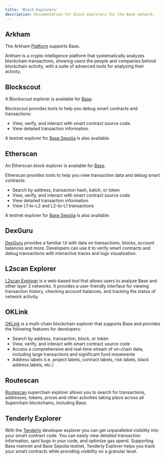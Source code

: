 ```yaml
---
title: 'Block Explorers'
description: Documentation for block explorers for the Base network.
---
```


## Arkham

The Arkham [Platform](https://platform.arkhamintelligence.com/) supports Base.

Arkham is a crypto intelligence platform that systematically analyzes blockchain transactions, showing users the people and companies behind blockchain activity, with a suite of advanced tools for analyzing their activity.

## Blockscout

A Blockscout explorer is available for [Base](https://base.blockscout.com/).

Blockscout provides tools to help you debug smart contracts and transactions:

- View, verify, and interact with smart contract source code.
- View detailed transaction information

A testnet explorer for [Base Sepolia](https://base-sepolia.blockscout.com/) is also available.

## Etherscan

An Etherscan block explorer is available for [Base](https://basescan.org).

Etherscan provides tools to help you view transaction data and debug smart contracts:

- Search by address, transaction hash, batch, or token
- View, verify, and interact with smart contract source code
- View detailed transaction information
- View L1-to-L2 and L2-to-L1 transactions

A testnet explorer for [Base Sepolia](https://sepolia.basescan.org/) is also available.

## DexGuru

[DexGuru](https://base.dex.guru) provides a familiar UI with data on transactions, blocks, account balances and more. Developers can use it to verify smart contracts and debug transactions with interactive traces and logs visualization.

## L2scan Explorer

[L2scan Explorer](https://base.l2scan.co/) is a web-based tool that allows users to analyze Base and other layer 2 networks. It provides a user-friendly interface for viewing transaction history, checking account balances, and tracking the status of network activity.

## OKLink

[OKLink](https://www.oklink.com/base) is a multi-chain blockchain explorer that supports Base and provides the following features for developers:

- Search by address, transaction, block, or token
- View, verify, and interact with smart contract source code
- Access a comprehensive and real-time stream of on-chain data, including large transactions and significant fund movements
- Address labels (i.e. project labels, contract labels, risk labels, black address labels, etc.)

## Routescan

[Routescan](https://routescan.io/) superchain explorer allows you to search for transactions, addresses, tokens, prices and other activities taking place across all Superchain blockchains, including Base.

## Tenderly Explorer

With the [Tenderly](https://tenderly.co/) developer explorer you can get unparalleled visibility into your smart contract code. You can easily view detailed transaction information, spot bugs in your code, and optimize gas spend. Supporting Base mainnet and Base Sepolia testnet, Tenderly Explorer helps you track your smart contracts while providing visibility on a granular level.


<PolicyBanner />
